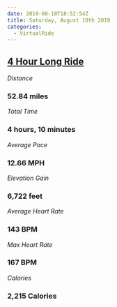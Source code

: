 ```yaml
---
date: 2019-08-10T18:52:54Z
title: Saturday, August 10th 2019
categories:
  - VirtualRide
---
```

## [4 Hour Long Ride](https://www.strava.com/activities/2608195092)

_Distance_

### 52.84 miles

_Total Time_

### 4 hours, 10 minutes

_Average Pace_

### 12.66 MPH

_Elevation Gain_

### 6,722 feet

_Average Heart Rate_

### 143 BPM

_Max Heart Rate_

### 167 BPM

_Calories_

### 2,215 Calories